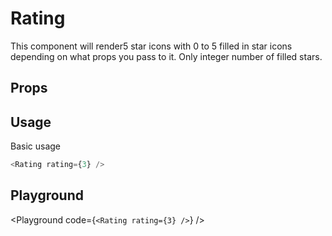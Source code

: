 
# Rating

This component will render5 star icons with 0 to 5 filled in star icons depending on what props you pass to it.
Only integer number of filled stars.

## Props

<ArgsTable of={Rating} />

## Usage

Basic usage

```javascript
<Rating rating={3} />
```

## Playground

<Playground code={`<Rating rating={3} />`} />
